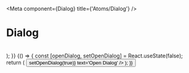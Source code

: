 

<Meta
  component={Dialog}
  title={'Atoms/Dialog'}
/>

# Dialog

<br/>

  <Dialog {...args} />
);


<Canvas withToolbar={true} withSource={'none'}>
  <Story name='Default' args={{}}>
    {Template.bind({})}
  </Story>
</Canvas>

<ArgsTable story={'Default'} />

# Examples

<Canvas>
  <Story name='Simple Dialog'>
    {() => {
      const [openDialog, setOpenDialog] = React.useState(false);
      return (
        <React.Fragment>
          <Button variant='primary' onClicked={() => setOpenDialog(true)} text='Open Dialog' />
          <Dialog isOpen={openDialog} onCloseClicked={() => setOpenDialog(!openDialog)}>
            <Stack direction={Direction.Vertical} shouldAddGutters={true}>
              <Text alignment={TextAlignment.Center}>I'm a Dialog</Text>
              <Button variant='primary' text='Close' onClicked={() => setOpenDialog(!openDialog)}/>
            </Stack>
          </Dialog>
        </React.Fragment>
      );
    }}
  </Story>
</Canvas>

<Canvas>
  <Story name='Non-dismissable Dialog'>
    {() => {
      const [openDialog, setOpenDialog] = React.useState(false);
      return (
        <React.Fragment>
          <Button variant='primary' onClicked={() => setOpenDialog(true)} text='Open Dialog' />
          <Dialog isOpen={openDialog} onCloseClicked={() => setOpenDialog(!openDialog)} isDismissableByBackdrop={false} isDismissableByEscape={false}>
            <Text alignment={TextAlignment.Center}>I'm not going anywhere</Text>
          </Dialog>
        </React.Fragment>
      );
    }}
  </Story>
</Canvas>
